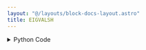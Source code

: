 ```yaml
---
layout: "@/layouts/block-docs-layout.astro"
title: EIGVALSH
---
```



<PythonDocsDisplay docstring={docstring} />
<AppDisplay app={app} client:visible />

<details>
<summary>Python Code</summary>
```python
from flojoy import flojoy, Matrix, Scalar
import numpy as np
from collections import namedtuple
from typing import Literal

import numpy.linalg


@flojoy
def EIGVALSH(
    default: Matrix,
    UPLO: str = "L",
) -> Matrix | Scalar:
    """The EIGVALSH node is based on a numpy or scipy function.

    The description of that function is as follows:

        Compute the eigenvalues of a complex Hermitian or real symmetric matrix.

    Main difference from eigh: the eigenvectors are not computed.

    Parameters
    ----------
    a : (..., M, M) array_like
        A complex- or real-valued matrix whose eigenvalues are to be computed.
    UPLO : {'L', 'U'}, optional
        Specifies whether the calculation is done with the lower triangular
        part of 'a' ('L', default) or the upper triangular part ('U').
        Irrespective of this value, only the real parts of the diagonal will
        be considered in the computation to preserve the notion of a Hermitian matrix.
        It therefore follows that the imaginary part of the diagonal will always
        be treated as zero.

    Returns
    -------
    DataContainer
        type 'ordered pair', 'scalar', or 'matrix'
    """

    result = numpy.linalg.eigvalsh(
        a=default.m,
        UPLO=UPLO,
    )

    if isinstance(result, np.ndarray):
        result = Matrix(m=result)
    else:
        assert isinstance(
            result, np.number | float | int
        ), f"Expected np.number, float or int for result, got {type(result)}"
        result = Scalar(c=float(result))

    return result

```
[Find this Flojoy Block on GitHub](https://github.com/flojoy-ai/blocks/blob/main/blocks/NUMPY/LINALG/EIGVALSH/EIGVALSH.py)
</details>


## Example
